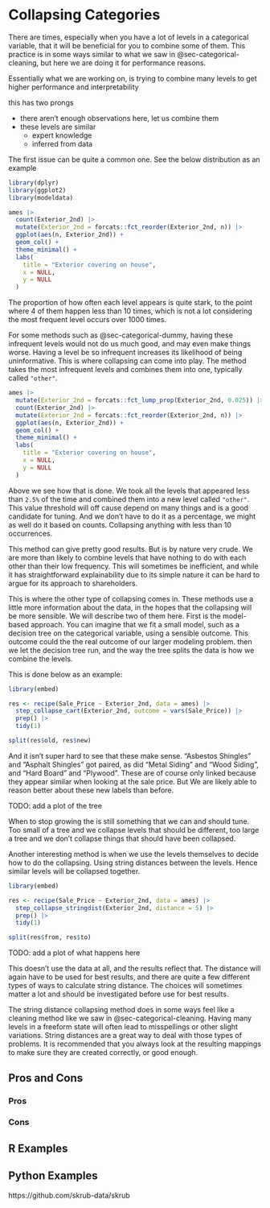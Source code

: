 # Collapsing Categories {#sec-categorical-collapse}

There are times, especially when you have a lot of levels in a categorical variable, that it will be beneficial for you to combine some of them. This practice is in some ways similar to what we saw in @sec-categorical-cleaning, but here we are doing it for performance reasons.

Essentially what we are working on, is trying to combine many levels to get higher performance and interpretability

this has two prongs

- there aren't enough observations here, let us combine them
- these levels are similar
    - expert knowledge
    - inferred from data

The first issue can be quite a common one. See the below distribution as an example

```r
library(dplyr)
library(ggplot2)
library(modeldata)

ames |>
  count(Exterior_2nd) |>
  mutate(Exterior_2nd = forcats::fct_reorder(Exterior_2nd, n)) |>
  ggplot(aes(n, Exterior_2nd)) +
  geom_col() +
  theme_minimal() +
  labs(
    title = "Exterior covering on house",
    x = NULL,
    y = NULL
  )
```

The proportion of how often each level appears is quite stark, to the point where 4 of them happen less than 10 times, which is not a lot considering the most frequent level occurs over 1000 times.

For some methods such as @sec-categorical-dummy, having these infrequent levels would not do us much good, and may even make things worse. Having a level be so infrequent increases its likelihood of being uninformative. This is where collapsing can come into play. The method takes the most infrequent levels and combines them into one, typically called `"other"`.

```r
ames |>
  mutate(Exterior_2nd = forcats::fct_lump_prop(Exterior_2nd, 0.025)) |>
  count(Exterior_2nd) |>
  mutate(Exterior_2nd = forcats::fct_reorder(Exterior_2nd, n)) |>
  ggplot(aes(n, Exterior_2nd)) +
  geom_col() +
  theme_minimal() +
  labs(
    title = "Exterior covering on house",
    x = NULL,
    y = NULL
  )
```

Above we see how that is done. We took all the levels that appeared less than `2.5%` of the time and combined them into a new level called `"other"`. This value threshold will off cause depend on many things and is a good candidate for tuning. And we don't have to do it as a percentage, we might as well do it based on counts. Collapsing anything with less than 10 occurrences.

This method can give pretty good results. But is by nature very crude. We are more than likely to combine levels that have nothing to do with each other than their low frequency. This will sometimes be inefficient, and while it has straightforward explainability due to its simple nature it can be hard to argue for its approach to shareholders.

This is where the other type of collapsing comes in. These methods use a little more information about the data, in the hopes that the collapsing will be more sensible. We will describe two of them here. First is the model-based approach. You can imagine that we fit a small model, such as a decision tree on the categorical variable, using a sensible outcome. This outcome could the the real outcome of our larger modeling problem. then we let the decision tree run, and the way the tree splits the data is how we combine the levels.

This is done below as an example:

```r
library(embed)

res <- recipe(Sale_Price ~ Exterior_2nd, data = ames) |>
  step_collapse_cart(Exterior_2nd, outcome = vars(Sale_Price)) |>
  prep() |>
  tidy(1) 

split(res$old, res$new)
```

And it isn't super hard to see that these make sense. "Asbestos Shingles" and "Asphalt Shingles" got paired, as did "Metal Siding" and "Wood Siding", and "Hard Board" and "Plywood". These are of course only linked because they appear similar when looking at the sale price. But We are likely able to reason better about these new labels than before.

TODO: add a plot of the tree

When to stop growing the is still something that we can and should tune. Too small of a tree and we collapse levels that should be different, too large a tree and we don't collapse things that should have been collapsed.

Another interesting method is when we use the levels themselves to decide how to do the collapsing. Using string distances between the levels. Hence similar levels will be collapsed together.

```r
library(embed)

res <- recipe(Sale_Price ~ Exterior_2nd, data = ames) |>
  step_collapse_stringdist(Exterior_2nd, distance = 5) |>
  prep() |>
  tidy(1) 

split(res$from, res$to)
```

TODO: add a plot of what happens here

This doesn't use the data at all, and the results reflect that. The distance will again have to be used for best results, and there are quite a few different types of ways to calculate string distance. The choices will sometimes matter a lot and should be investigated before use for best results.

The string distance collapsing method does in some ways feel like a cleaning method like we saw in @sec-categorical-cleaning. Having many levels in a freeform state will often lead to misspellings or other slight variations. String distances are a great way to deal with those types of problems. It is recommended that you always look at the resulting mappings to make sure they are created correctly, or good enough.

## Pros and Cons

### Pros

### Cons

## R Examples

## Python Examples

https://github.com/skrub-data/skrub
